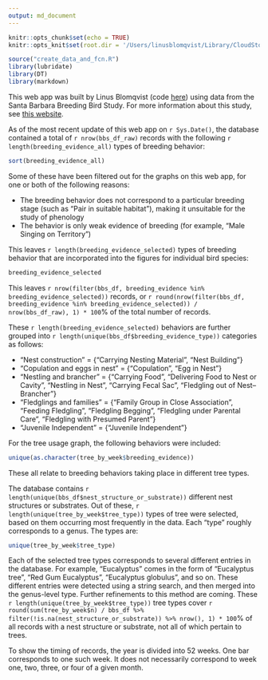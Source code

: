 ```yaml
---
output: md_document
---
```


```r
knitr::opts_chunk$set(echo = TRUE)
knitr::opts_knit$set(root.dir = '/Users/linusblomqvist/Library/CloudStorage/Dropbox/Birding/BBS/sb_bbs')
```

```r
source("create_data_and_fcn.R")
library(lubridate)
library(DT)
library(markdown)
```

This web app was built by Linus Blomqvist (code [here](https://github.com/linusblomqvist/BBS/tree/main/sb_bbs)) using data from the Santa Barbara Breeding Bird Study. For more information about this study, see [this website](https://santabarbaraaudubon.org/santa-barbara-county-breeding-bird-study).

As of the most recent update of this web app on `r Sys.Date()`, the database contained a total of `r nrow(bbs_df_raw)` records with the following `r length(breeding_evidence_all)` types of breeding behavior: 

```r
sort(breeding_evidence_all)
```


Some of these have been filtered out for the graphs on this web app, for one or both of the following reasons:

* The breeding behavior does not correspond to a particular breeding stage (such as "Pair in suitable habitat"), making it unsuitable for the study of phenology
* The behavior is only weak evidence of breeding (for example, "Male Singing on Territory")

This leaves `r length(breeding_evidence_selected)` types of breeding behavior that are incorporated into the figures for individual bird species:

```r
breeding_evidence_selected
```
This leaves `r nrow(filter(bbs_df, breeding_evidence %in% breeding_evidence_selected))` records, or `r round(nrow(filter(bbs_df, breeding_evidence %in% breeding_evidence_selected)) / nrow(bbs_df_raw), 1) * 100`% of the total number of records.

These `r length(breeding_evidence_selected)` behaviors are further grouped into `r length(unique(bbs_df$breeding_evidence_type))` categories as follows:

* "Nest construction" = {"Carrying Nesting Material", "Nest Building"}
* "Copulation and eggs in nest" = {"Copulation", "Egg in Nest"}
* "Nestling and brancher" = {"Carrying Food", "Delivering Food to Nest or Cavity", "Nestling in Nest", "Carrying Fecal Sac", "Fledgling out of Nest--Brancher"}
* "Fledglings and families" = {"Family Group in Close Association", "Feeding Fledgling", "Fledgling Begging", "Fledgling under Parental Care", "Fledgling with Presumed Parent"}
* "Juvenile Independent" = {"Juvenile Independent"}

For the tree usage graph, the following behaviors were included:

```r
unique(as.character(tree_by_week$breeding_evidence))
```
These all relate to breeding behaviors taking place in different tree types.

The database contains `r length(unique(bbs_df$nest_structure_or_substrate))` different nest structures or substrates. Out of these, `r length(unique(tree_by_week$tree_type))` types of tree were selected, based on them occurring most frequently in the data. Each "type" roughly corresponds to a genus. The types are:


```r
unique(tree_by_week$tree_type)
```

Each of the selected tree types corresponds to several different entries in the database. For example, "Eucalyptus" comes in the form of "Eucalyptus tree", "Red Gum Eucalyptus", "Eucalyptus globulus", and so on. These different entries were detected using a string search, and then merged into the genus-level type. Further refinements to this method are coming. These `r length(unique(tree_by_week$tree_type))` tree types cover `r round(sum(tree_by_week$n) / bbs_df %>% filter(!is.na(nest_structure_or_substrate)) %>% nrow(), 1) * 100`% of all records with a nest structure or substrate, not all of which pertain to trees.

To show the timing of records, the year is divided into 52 weeks. One bar corresponds to one such week. It does not necessarily correspond to week one, two, three, or four of a given month.
